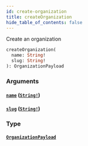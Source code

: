 ```yaml
---
id: create-organization
title: createOrganization
hide_table_of_contents: false
---
```



Create an organization

```graphql
createOrganization(
  name: String!
  slug: String!
): OrganizationPayload
```


### Arguments

#### [`name`](#) ([`String!`](/swapi/scalars/string))




#### [`slug`](#) ([`String!`](/swapi/scalars/string))




### Type

#### [`OrganizationPayload`](/swapi/objects/organization-payload)






